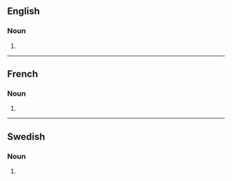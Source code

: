 ==English==

===Noun===
{{head|en|noun plural form}}

# {{plural of|dressing|lang=en}}

----

==French==

===Noun===
{{head|fr|noun plural form|g=m}}

# {{plural of|dressing|lang=fr}}

----

==Swedish==

===Noun===
{{head|sv|noun form}}

# {{sv-noun-form-indef-gen|dressing}}